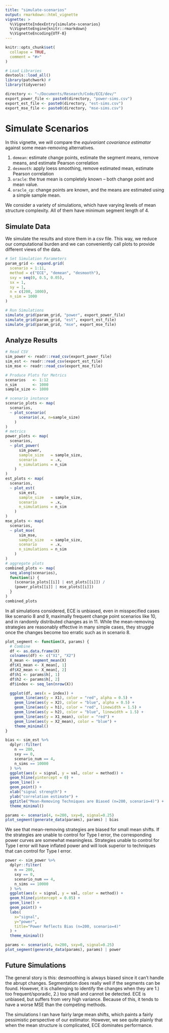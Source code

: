 ```yaml
---
title: "simulate-scenarios"
output: rmarkdown::html_vignette
vignette: >
  %\VignetteIndexEntry{simulate-scenarios}
  %\VignetteEngine{knitr::rmarkdown}
  %\VignetteEncoding{UTF-8}
---
```


```r
knitr::opts_chunk$set(
  collapse = TRUE,
  comment = "#>"
)
```

```r
# Load Libraries
devtools::load_all()
library(patchwork) #
library(tidyverse)

directory <- "~/Documents/Research/Code/ECE/dev/"
export_power_file <- paste0(directory, "power-sims.csv")
export_est_file <- paste0(directory, "est-sims.csv")
export_mse_file <- paste0(directory, "mse-sims.csv")
```

# Simulate Scenarios
In this vignette, we will compare the _equivariant covariance estimator_ against some mean-removing alternatives. 

1. `demean`: estimate change points, estimate the segment means, remove means, and estimate Pearson correlation
2. `desmooth`: apply loess smoothing, remove estimated mean, estimate Pearson correlation
3. `oracle`: the true mean is completely known -- both change point and mean value.
4. `oracle_cp`: change points are known, and the means are estimated using a simple sample mean. 

We consider a variety of simulations, which have varying levels of mean structure complexity. All of them have minimum segment length of 4. 

## Simulate Data

We simulate the results and store them in a csv file. This way, we reduce our computational burden and we can conveniently call plots to provide different views of the data. 

```R
# Set Simulation Parameters
param_grid <- expand.grid(
  scenario = 1:11,
  method = c("ECE", "demean", "desmooth"),
  sxy = seq(0, 0.5, 0.05),
  sx = 1,
  sy = 1,
  n = c(200, 1000),
  n_sim = 1000
)
```

```R
# Run Simulations
simulate_grid(param_grid, "power", export_power_file)
simulate_grid(param_grid, "est", export_est_file)
simulate_grid(param_grid, "mse", export_mse_file)
```

## Analyze Results

```R
# Read CSV
sim_power <- readr::read_csv(export_power_file)
sim_est <- readr::read_csv(export_est_file)
sim_mse <- readr::read_csv(export_mse_file)
```

```R
# Produce Plots for Metrics
scenarios   <- 1:12
n_sim       <- 1000
sample_size <- 1000

# scenario instance
scenario_plots <- map(
  scenarios,
  ~ plot_scenario(
      scenario(.x, n=sample_size)
    )
)
# metrics
power_plots <- map(
  scenarios,
  ~ plot_power(
      sim_power,
      sample_size   = sample_size,
      scenario      = .x,
      n_simulations = n_sim
    )
)
est_plots <- map(
  scenarios,
  ~ plot_est(
      sim_est,
      sample_size   = sample_size,
      scenario      = .x,
      n_simulations = n_sim
    )
)
mse_plots <- map(
  scenarios,
  ~ plot_mse(
      sim_mse,
      sample_size   = sample_size,
      scenario      = .x,
      n_simulations = n_sim
    )
)
# aggregate plots
combined_plots <- map(
  seq_along(scenarios),
  function(i) {
    (scenario_plots[[i]] | est_plots[[i]]) /
    (power_plots[[i]] | mse_plots[[i]])
  }
)
combined_plots
```



In all simulations considered, ECE is unbiased, even in misspecified cases like scenario 8 and 9, maximally frequent change point scenarios like 10, and in randomly distributed changes as in 11. While the mean-removing strategies are reasonably effective in many simple cases, they struggle once the changes become too erratic such as in scenario 8. 

```R
plot_segment <- function(X, params) {
  # Combine
  df <- as.data.frame(X)
  colnames(df) <- c("X1", "X2")
  X_mean <- segment_mean(X)
  df$X1_mean <- X_mean[, 1]
  df$X2_mean <- X_mean[, 2]
  df$h1 <- params$h[, 1]
  df$h2 <- params$h[, 2]
  df$index <- seq_len(nrow(X))

  ggplot(df, aes(x = index)) +
    geom_line(aes(y = X1), color = "red", alpha = 0.5) +
    geom_line(aes(y = X2), color = "blue", alpha = 0.5) +
    geom_line(aes(y = h1), color = "red", linewidth = 1.5) +
    geom_line(aes(y = h2), color = "blue", linewidth = 1.5) +
    geom_line(aes(y = X1_mean), color = "red") +
    geom_line(aes(y = X2_mean), color = "blue") +
    theme_minimal()
}
```

```R
bias <- sim_est %>%
  dplyr::filter(
    n == 200,
    sxy == 0,
    scenario_num == 4,
    n_sims == 10000
  ) %>%
  ggplot(aes(x = signal, y = val, color = method)) +
  geom_hline(yintercept = 0) +
  geom_line() +
  geom_point() +
  xlab("signal strength") + 
  ylab("correlation estimate") + 
  ggtitle("Mean-Removing Techniques are Biased (n=200, scenario=4)") + 
  theme_minimal()

params <- scenario(4, n=200, sxy=0, signal=0.25)
plot_segment(generate_data(params), params) | bias
```

We see that mean-removing strategies are biased for small mean shifts. If the strategies are unable to control for Type I error, the corresponding power curves are somewhat meaningless. Strategies unable to control for Type I error will have inflated power and will look superior to techniques that can control for Type I error. 

```R
power <- sim_power %>%
  dplyr::filter(
    n == 200,
    sxy == 0,
    scenario_num == 4,
    n_sims == 10000
  ) %>%
  ggplot(aes(x = signal, y = val, color = method)) +
  geom_hline(yintercept = 0.05) +
  geom_line() +
  geom_point() +
  labs(
    x="signal",
    y="power",
    title="Power Reflects Bias (n=200, scenario=4)"
  ) + 
  theme_minimal()

params <- scenario(4, n=200, sxy=0, signal=0.25)
plot_segment(generate_data(params), params) | power
```

## Future Simulations
The general story is this: desmoothing is always biased since it can't handle the abrupt changes. Segmentation does really well if the segments can be found. However, it is challenging to identify the changes when they are 1.) too frequent/sporadic, 2.) too small and cannot be detected. ECE is unbiased, but suffers from very high variance. Because of this, it tends to have a worse MSE than the competing methods. 

The simulations I ran have fairly large mean shifts, which paints a fairly pessimistic perspective of our estimator. However, we see quite plainly that when the mean structure is complicated, ECE dominates performance. 


